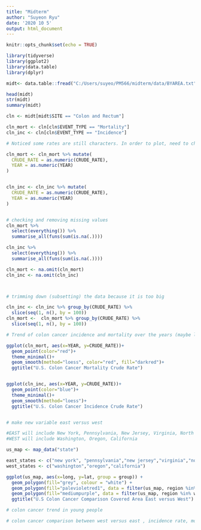 ```yaml
---
title: "Midterm"
author: "Suyeon Ryu"
date: '2020 10 5'
output: html_document
---
```


```r
knitr::opts_chunk$set(echo = TRUE)
```

```r
library(tidyverse)
library(ggplot2)
library(data.table)
library(dplyr)

midt<- data.table::fread("C:/Users/suyeo/PM566/midterm/data/BYAREA.txt")

head(midt)
str(midt)
summary(midt)

cln <- midt[midt$SITE == "Colon and Rectum"]

cln_mort <- cln[cln$EVENT_TYPE == "Mortality"]
cln_inc <- cln[cln$EVENT_TYPE == "Incidence"]

# Noticed some rates are still characters. In order to plot, need to change to numeric!

cln_mort <- cln_mort %>% mutate(
  CRUDE_RATE = as.numeric(CRUDE_RATE),
  YEAR = as.numeric(YEAR)
)


cln_inc <- cln_inc %>% mutate(
  CRUDE_RATE = as.numeric(CRUDE_RATE),
  YEAR = as.numeric(YEAR)
)


# checking and removing missing values 
cln_mort %>%
  select(everything()) %>%
  summarise_all(funs(sum(is.na(.))))

cln_inc %>%
  select(everything()) %>%
  summarise_all(funs(sum(is.na(.))))

cln_mort <- na.omit(cln_mort)
cln_inc <- na.omit(cln_inc)




```


```r


# trimming down (subsetting) the data because it is too big

cln_inc <- cln_inc %>% group_by(CRUDE_RATE) %>%
  slice(seq(1, n(), by = 100))
cln_mort <-  cln_mort %>% group_by(CRUDE_RATE) %>%
  slice(seq(1, n(), by = 100))

# Trend of colon cancer incidence and mortality over the years (maybe line graph)

ggplot(cln_mort, aes(x=YEAR, y=CRUDE_RATE))+
  geom_point(color="red")+
  theme_minimal()+
  geom_smooth(method="loess", color="red", fill="darkred")+
  ggtitle("U.S. Colon Cancer Mortality Crude Rate")


ggplot(cln_inc, aes(x=YEAR, y=CRUDE_RATE))+
  geom_point(color="blue")+
  theme_minimal()+
  geom_smooth(method="loess")+
  ggtitle("U.S. Colon Cancer Incidence Crude Rate")



```



```r
# make new variable east versus west

#EAST will include New York, Pennsylvania, New Jersey, Virginia, North and South Carolina, Georgia
#WEST will include Washington, Oregon, California

us_map <- map_data("state")

east_states <- c("new york", "pennsylvania","new jersey","virginia","north carolina","south carolina","georgia")
west_states <- c("washington","oregon","california")

ggplot(us_map, aes(x=long, y=lat, group = group)) +
  geom_polygon(fill="grey", colour = "white") +
  geom_polygon(fill="palevioletred1", data = filter(us_map, region %in% east_states)) +
  geom_polygon(fill="mediumpurple", data = filter(us_map, region %in% west_states))+
  ggtitle("U.S Colon Cancer Comparison Covered Area East versus West")


```



```r
# colon cancer trend in young people

```


```r
# colon cancer comparison between west versus east , incidence rate, mortality rate

```


